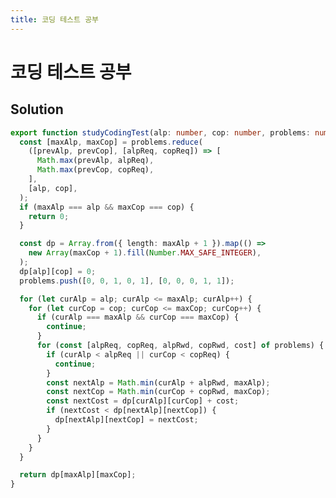 ```yaml
---
title: 코딩 테스트 공부
---
```


# 코딩 테스트 공부

## Solution

```typescript filename="solution.ts" copy
export function studyCodingTest(alp: number, cop: number, problems: number[][]): number {
  const [maxAlp, maxCop] = problems.reduce(
    ([prevAlp, prevCop], [alpReq, copReq]) => [
      Math.max(prevAlp, alpReq),
      Math.max(prevCop, copReq),
    ],
    [alp, cop],
  );
  if (maxAlp === alp && maxCop === cop) {
    return 0;
  }

  const dp = Array.from({ length: maxAlp + 1 }).map(() =>
    new Array(maxCop + 1).fill(Number.MAX_SAFE_INTEGER),
  );
  dp[alp][cop] = 0;
  problems.push([0, 0, 1, 0, 1], [0, 0, 0, 1, 1]);

  for (let curAlp = alp; curAlp <= maxAlp; curAlp++) {
    for (let curCop = cop; curCop <= maxCop; curCop++) {
      if (curAlp === maxAlp && curCop === maxCop) {
        continue;
      }
      for (const [alpReq, copReq, alpRwd, copRwd, cost] of problems) {
        if (curAlp < alpReq || curCop < copReq) {
          continue;
        }
        const nextAlp = Math.min(curAlp + alpRwd, maxAlp);
        const nextCop = Math.min(curCop + copRwd, maxCop);
        const nextCost = dp[curAlp][curCop] + cost;
        if (nextCost < dp[nextAlp][nextCop]) {
          dp[nextAlp][nextCop] = nextCost;
        }
      }
    }
  }

  return dp[maxAlp][maxCop];
}
```

<ProblemLink
  codingSite="programmers"
  href="https://school.programmers.co.kr/learn/courses/30/lessons/118668"
  title="코딩 테스트 공부"
/>

